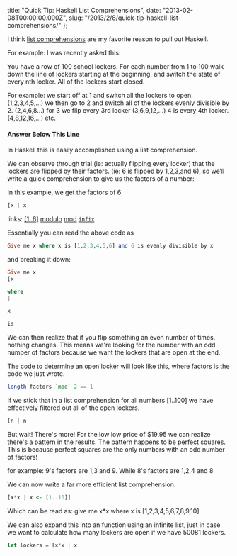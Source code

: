   title: "Quick Tip: Haskell List Comprehensions",
  date: "2013-02-08T00:00:00.000Z",
  slug: "/2013/2/8/quick-tip-haskell-list-comprehensions/"
};

I think
[list comprehensions](http://learnyouahaskell.com/starting-out#im-a-list-comprehension)
are my favorite reason to pull out Haskell.

For example: I was recently asked this:

You have a row of 100 school lockers. For each number from 1
to 100 walk down the line of lockers starting at the
beginning, and switch the state of every nth locker. All of
the lockers start closed.

For example: we start off at 1 and switch all the lockers to
open. (1,2,3,4,5,…) we then go to 2 and switch all of the
lockers evenly divisible by 2. (2,4,6,8…) for 3 we flip
every 3rd locker (3,6,9,12,…) 4 is every 4th locker.
(4,8,12,16,…) etc.

#### Answer Below This Line

In Haskell this is easily accomplished using a list
comprehension.

We can observe through trial (ie: actually flipping every
locker) that the lockers are flipped by their factors. (ie:
6 is flipped by 1,2,3,and 6), so we’ll write a quick
comprehension to give us the factors of a number:

In this example, we get the factors of 6

```haskell
[x | x
```

links:
[[1..6]](http://learnyouahaskell.com/starting-out#texas-ranges)
[modulo](http://en.wikipedia.org/wiki/Modulo_operation)
[mod](http://zvon.org/other/haskell/Outputprelude/mod_f.html)
[`infix`](http://www.haskell.org/haskellwiki/Infix_operator)

Essentially you can read the above code as

```haskell
Give me x where x is [1,2,3,4,5,6] and 6 is evenly divisible by x
```

and breaking it down:

```haskell
Give me x
[x

where
|

x

is
```

We can then realize that if you flip something an even
number of times, nothing changes. This means we're looking
for the number with an odd number of factors because we want
the lockers that are open at the end.

The code to determine an open locker will look like this,
where factors is the code we just wrote.

```haskell
length factors `mod` 2 == 1
```

If we stick that in a list comprehension for all numbers
[1..100] we have effectively filtered out all of the open
lockers.

```haskell
[n | n
```

But wait! There's more! For the low low price of \$19.95 we
can realize there's a pattern in the results. The pattern
happens to be perfect squares. This is because perfect
squares are the only numbers with an odd number of factors!

for example: 9's factors are 1,3 and 9. While 8's factors
are 1,2,4 and 8

We can now write a far more efficient list comprehension.

```haskell
[x*x | x <- [1..10]]
```

Which can be read as: give me x\*x where x is
[1,2,3,4,5,6,7,8,9,10]

We can also expand this into an function using an infinite
list, just in case we want to calculate how many lockers are
open if we have 50081 lockers.

```haskell
let lockers = [x*x | x
```
